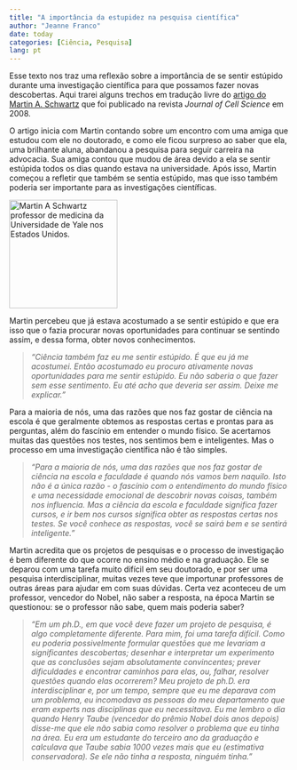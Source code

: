 ---
title: "A importância da estupidez na pesquisa científica"
author: "Jeanne Franco"
date: today
categories: [Ciência, Pesquisa]
lang: pt
---

Esse texto nos traz uma reflexão sobre a importância de se sentir estúpido durante uma investigação científica para que possamos fazer novas descobertas. Aqui trarei alguns trechos em tradução livre do [artigo do Martin A. Schwartz](https://journals.biologists.com/jcs/article/121/11/1771/30038/The-importance-of-stupidity-in-scientific-research) que foi publicado na revista *Journal of Cell Science* em 2008.

O artigo inicia com Martin contando sobre um encontro com uma amiga que estudou com ele no doutorado, e como ele ficou surpreso ao saber que ela, uma brilhante aluna, abandanou a pesquisa para seguir carreira na advocacia. Sua amiga contou que mudou de área devido a ela se sentir estúpida todos os dias quando estava na universidade. Após isso, Martin começou a refletir que também se sentia estúpido, mas que isso também poderia ser importante para as investigações científicas.

[![Martin A Schwartz professor de medicina da Universidade de Yale nos Estados Unidos.](images/schwartz.jpg){width="195"}](https://seas.yale.edu/faculty-research/faculty-directory/martin-a-schwartz)

Martin percebeu que já estava acostumado a se sentir estúpido e que era isso que o fazia procurar novas oportunidades para continuar se sentindo assim, e dessa forma, obter novos conhecimentos.

> *"Ciência também faz eu me sentir estúpido. É que eu já me acostumei. Então acostumado eu procuro ativamente novas oportunidades para me sentir estúpido. Eu não saberia o que fazer sem esse sentimento. Eu até acho que deveria ser assim. Deixe me explicar."*

Para a maioria de nós, uma das razões que nos faz gostar de ciência na escola é que geralmente obtemos as respostas certas e prontas para as perguntas, além do fascínio em entender o mundo físico. Se acertamos muitas das questões nos testes, nos sentimos bem e inteligentes. Mas o processo em uma investigação científica não é tão simples.

> *"Para a maioria de nós, uma das razões que nos faz gostar de ciência na escola e faculdade é quando nós vamos bem naquilo. Isto não é a única razão - o fascínio com o entendimento do mundo físico e uma necessidade emocional de descobrir novas coisas, também nos influencia. Mas a ciência da escola e faculdade significa fazer cursos, e ir bem nos cursos significa obter as respostas certas nos testes. Se você conhece as respostas, você se sairá bem e se sentirá inteligente."*

Martin acredita que os projetos de pesquisas e o processo de investigação é bem diferente do que ocorre no ensino médio e na graduação. Ele se deparou com uma tarefa muito difícil em seu doutorado, e por ser uma pesquisa interdisciplinar, muitas vezes teve que importunar professores de outras áreas para ajudar em com suas dúvidas. Certa vez aconteceu de um professor, vencedor do Nobel, não saber a resposta, na época Martin se questionou: se o professor não sabe, quem mais poderia saber?

> *"Em um ph.D., em que você deve fazer um projeto de pesquisa, é algo completamente diferente. Para mim, foi uma tarefa difícil. Como eu poderia possivelmente formular questões que me levariam a significantes descobertas; desenhar e interpretar um experimento que as conclusões sejam absolutamente convincentes; prever dificuldades e encontrar caminhos para elas, ou, falhar, resolver questões quando elas ocorrerem? Meu projeto de ph.D. era interdisciplinar e, por um tempo, sempre que eu me deparava com um problema, eu incomodava as pessoas do meu departamento que eram experts nas disciplinas que eu necessitava. Eu me lembro o dia quando Henry Taube (vencedor do prêmio Nobel dois anos depois) disse-me que ele não sabia como resolver o problema que eu tinha na área. Eu era um estudante do terceiro ano da graduação e calculava que Taube sabia 1000 vezes mais que eu (estimativa conservadora). Se ele não tinha a resposta, ninguém tinha."*
